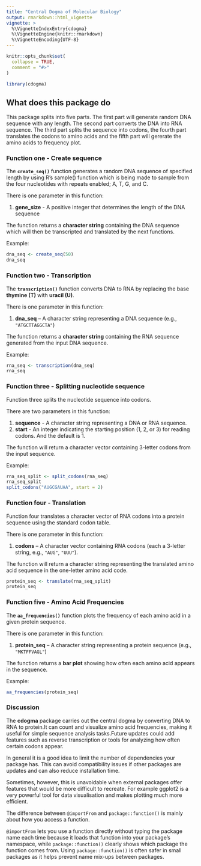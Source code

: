```yaml
---
title: "Central Dogma of Molecular Biology"
output: rmarkdown::html_vignette
vignette: >
  %\VignetteIndexEntry{cdogma}
  %\VignetteEngine{knitr::rmarkdown}
  %\VignetteEncoding{UTF-8}
---
```


```r
knitr::opts_chunk$set(
  collapse = TRUE,
  comment = "#>"
)
```

```r
library(cdogma)
```

## What does this package do

This package splits into five parts. The first part will generate random DNA sequence with any length. The second part converts the DNA into RNA sequence. The third part splits the sequence into codons, the fourth part translates the codons to amino acids and the fifth part will gererate the amino acids to frequency plot.

### Function one - Create sequence

The **`create_seq()`** function generates a random DNA sequence of specified length by using R's sample() function which is being made to sample from the four nucleotides with repeats enabled; A, T, G, and C.

There is one parameter in this function:

1.  **gene_size** - A positive integer that determines the length of the DNA sequence

The function returns a **character string** containing the DNA sequence which will then be transcripted and translated by the next functions.

Example:

```r
dna_seq <- create_seq(50)
dna_seq
```

### Function two - Transcription

The **`transcription()`** function converts DNA to RNA by replacing the base **thymine (T)** with **uracil (U)**.

There is one parameter in this function:

1.  **dna_seq** – A character string representing a DNA sequence (e.g., `"ATGCTTAGGCTA"`)

The function returns a **character string** containing the RNA sequence generated from the input DNA sequence.

Example:

```r
rna_seq <- transcription(dna_seq)
rna_seq
```

### Function three - Splitting nucleotide sequence

Function three splits the nucleotide sequence into codons.

There are two parameters in this function:

1.  **sequence** - A character string representing a DNA or RNA sequence.
2.  **start** - An integer indicating the starting position (1, 2, or 3) for reading codons. And the default is 1.

The function will return a character vector containing 3-letter codons from the input sequence.

Example:

```r
rna_seq_split <- split_codons(rna_seq)
rna_seq_split
split_codons("AUGCGAUAA", start = 2)
```

### Function four - Translation

Function four translates a character vector of RNA codons into a protein sequence using the standard codon table.

There is one parameter in this function:

1.  **codons** – A character vector containing RNA codons (each a 3-letter string, e.g., `"AUG"`, `"UUU"`).

The function will return a character string representing the translated amino acid sequence in the one-letter amino acid code.

```r
protein_seq <- translate(rna_seq_split)
protein_seq
```

### Function five - Amino Acid Frequencies

The **`aa_frequencies()`** function plots the frequency of each amino acid in a given protein sequence.

There is one parameter in this function:

1.  **protein_seq** – A character string representing a protein sequence (e.g., `"MKTFFVAGL"`)

The function returns a **bar plot** showing how often each amino acid appears in the sequence.

Example:

```r
aa_frequencies(protein_seq)
```

### Discussion

The **cdogma** package carries out the central dogma by converting DNA to RNA to protein.It can count and visualize amino acid frequencies, making it useful for simple sequence analysis tasks.Future updates could add features such as reverse transcription or tools for analyzing how often certain codons appear.

In general it is a good idea to limit the number of dependencies your package has. This can avoid compatibility issues if other packages are updates and can also reduce installation time.

Sometimes, however, this is unavoidable when external packages offer features that would be more difficult to recreate. For example ggplot2 is a very powerful tool for data visualisation and makes plotting much more efficient.

The difference between `@importFrom` and `package::function()` is mainly about how you access a function.

`@importFrom` lets you use a function directly without typing the package name each time because it loads that function into your package’s namespace, while `package::function()` clearly shows which package the function comes from. Using `package::function()` is often safer in small packages as it helps prevent name mix-ups between packages.

